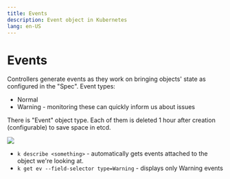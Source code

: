```yaml
---
title: Events
description: Event object in Kubernetes
lang: en-US
---
```



# Events

Controllers generate events as they work on bringing objects' state as
configured in the "Spec". Event types:

- Normal
- Warning - monitoring these can quickly inform us about issues

There is "Event" object type. Each of them is deleted 1 hour  after creation
(configurable) to save space in etcd.

![](https://i.imgur.com/Wytscp7.png)


- `k describe <something>` - automatically gets events attached to the object we're
looking at.
- `k get ev --field-selector type=Warning` - displays only Warning events
